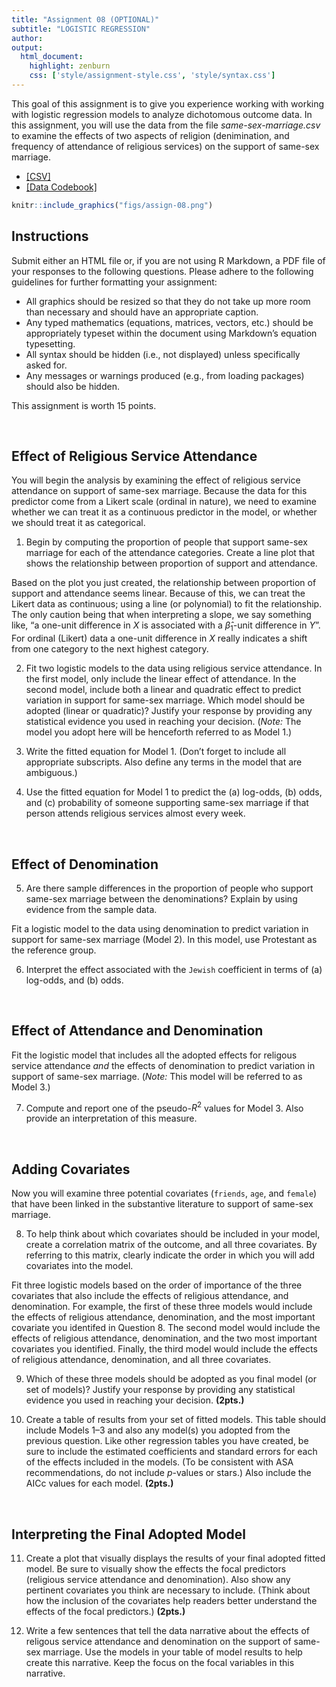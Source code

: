 ```yaml
---
title: "Assignment 08 (OPTIONAL)"
subtitle: "LOGISTIC REGRESSION"
author: 
output: 
  html_document:
    highlight: zenburn
    css: ['style/assignment-style.css', 'style/syntax.css']
---
```


This goal of this assignment is to give you experience working with working with logistic regression models to analyze dichotomous outcome data. In this assignment, you will use the data from the file *same-sex-marriage.csv* to examine the effects of two aspects of religion (denimination, and frequency of attendance of religious services) on the support of same-sex marriage.



- [[CSV]](https://raw.githubusercontent.com/zief0002/epsy-8252/master/data/same-sex-marriage.csv)
- [[Data Codebook]](http://zief0002.github.io/epsy-8252/codebooks/same-sex-marriage.html)


```r
knitr::include_graphics("figs/assign-08.png")
```

## Instructions

Submit either an HTML file or, if you are not using R Markdown, a PDF file of your responses to the following questions. Please adhere to the following guidelines for further formatting your assignment:

- All graphics should be resized so that they do not take up more room than necessary and should have an appropriate caption.
- Any typed mathematics (equations, matrices, vectors, etc.) should be appropriately typeset within the document using Markdown's equation typesetting.
- All syntax should be hidden (i.e., not displayed) unless specifically asked for.
- Any messages or warnings produced (e.g., from loading packages) should also be hidden.

This assignment is worth 15 points.

<br />


## Effect of Religious Service Attendance

You will begin the analysis by examining the effect of religious service attendance on support of same-sex marriage. Because the data for this predictor come from a Likert scale (ordinal in nature), we need to examine whether we can treat it as a continuous predictor in the model, or whether we should treat it as categorical.

1. Begin by computing the proportion of people that support same-sex marriage for each of the attendance categories. Create a line plot that shows the relationship between proportion of support and attendance.

Based on the plot you just created, the relationship between proportion of support and attendance seems linear. Because of this, we can treat the Likert data as continuous; using a line (or polynomial) to fit the relationship. The only caution being that when interpreting a slope, we say something like, "a one-unit difference in $X$ is associated with a $\hat\beta_1$-unit difference in $Y$". For ordinal (Likert) data a one-unit difference in $X$ really indicates a shift from one category to the next highest category.


2. Fit two logistic models to the data using religious service attendance. In the first model, only include the linear effect of attendance. In the second model, include both a linear and quadratic effect to predict variation in support for same-sex marriage. Which model should be adopted (linear or quadratic)? Justify your response by providing any statistical evidence you used in reaching your decision. (*Note:* The model you adopt here will be henceforth referred to as Model 1.)

<!-- You can see an example of a table of logistic model results in: Raikes, H., Pan, B. A., Luze, G., Tamis-LeMonda, C. S., Brooks-Gunn, J., Constantine, J., Banks Tarullo, L., Raikes, H. A., \& Rodriguez, E. T. (2006). Mother–child bookreading in low-income families: Correlates and outcomes during the first three years of life. *Child Development, 77*(4), 924--953. doi: 10.1111/j.1467-8624.2006.00911.x -->


3. Write the fitted equation for Model 1. (Don't forget to include all appropriate subscripts. Also define any terms in the model that are ambiguous.)

4. Use the fitted equation for Model 1 to predict the (a) log-odds, (b) odds, and (c) probability of someone supporting same-sex marriage if that person attends religious services almost every week.

<br />


## Effect of Denomination

5. Are there sample differences in the proportion of people who support same-sex marriage between the denominations? Explain by using evidence from the sample data.

Fit a logistic model to the data using denomination to predict variation in support for same-sex marriage (Model 2). In this model, use Protestant as the reference group.

6. Interpret the effect associated with the `Jewish` coefficient in terms of (a) log-odds, and (b) odds.

<br />


## Effect of Attendance and Denomination

Fit the logistic model that includes all the adopted effects for religous service attendance *and* the effects of denomination to predict variation in support of same-sex marriage. (*Note:* This model will be referred to as Model 3.) 

7. Compute and report one of the pseudo-$R^2$ values for Model 3. Also provide an interpretation of this measure.

<br />


## Adding Covariates

Now you will examine three potential covariates (`friends`, `age`, and `female`) that have been linked in the substantive literature to support of same-sex marriage. 

8. To help think about which covariates should be included in your model, create a correlation matrix of the outcome, and all three covariates. By referring to this matrix, clearly indicate the order in which you will add covariates into the model.

Fit three logistic models based on the order of importance of the three covariates that also include the effects of religious attendance, and denomination. For example, the first of these three models would include the effects of religious attendance, denomination, and the most important covariate you identifed in Question 8. The second model would include the effects of religious attendance, denomination, and the two most important covariates you identified. Finally, the third model would include the effects of religious attendance, denomination, and all three covariates.

9. Which of these three models should be adopted as you final model (or set of models)? Justify your response by providing any statistical evidence you used in reaching your decision. **(2pts.)**

10. Create a table of results from your set of fitted models. This table should include Models 1--3 and also any model(s) you adopted from the previous question. Like other regression tables you have created, be sure to include the estimated coefficients and standard errors for each of the effects included in the models. (To be consistent with ASA recommendations, do not include *p*-values or stars.) Also include the AICc values for each model. **(2pts.)**

<br />


## Interpreting the Final Adopted Model

11. Create a plot that visually displays the results of your final adopted fitted model. Be sure to visually show the effects the focal predictors (religious service attendance and denomination). Also show any pertinent covariates you think are necessary to include. (Think about how the inclusion of the covariates help readers better understand the effects of the focal predictors.) **(2pts.)**

12. Write a few sentences that tell the data narrative about the effects of religous service attendance and denomination on the support of same-sex marriage. Use the models in your table of model results to help create this narrative. Keep the focus on the focal variables in this narrative.





